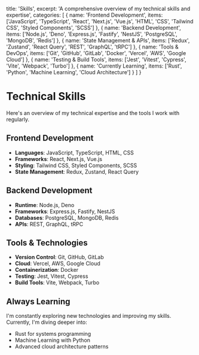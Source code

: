   title: 'Skills',
  excerpt: 'A comprehensive overview of my technical skills and expertise',
  categories: [
    {
      name: 'Frontend Development',
      items: ['JavaScript', 'TypeScript', 'React', 'Next.js', 'Vue.js', 'HTML', 'CSS', 'Tailwind CSS', 'Styled Components', 'SCSS']
    },
    {
      name: 'Backend Development',
      items: ['Node.js', 'Deno', 'Express.js', 'Fastify', 'NestJS', 'PostgreSQL', 'MongoDB', 'Redis']
    },
    {
      name: 'State Management & APIs',
      items: ['Redux', 'Zustand', 'React Query', 'REST', 'GraphQL', 'tRPC']
    },
    {
      name: 'Tools & DevOps',
      items: ['Git', 'GitHub', 'GitLab', 'Docker', 'Vercel', 'AWS', 'Google Cloud']
    },
    {
      name: 'Testing & Build Tools',
      items: ['Jest', 'Vitest', 'Cypress', 'Vite', 'Webpack', 'Turbo']
    },
    {
      name: 'Currently Learning',
      items: ['Rust', 'Python', 'Machine Learning', 'Cloud Architecture']
    }
  ]
}

# Technical Skills

Here's an overview of my technical expertise and the tools I work with regularly.

## Frontend Development

- **Languages**: JavaScript, TypeScript, HTML, CSS
- **Frameworks**: React, Next.js, Vue.js
- **Styling**: Tailwind CSS, Styled Components, SCSS
- **State Management**: Redux, Zustand, React Query

## Backend Development

- **Runtime**: Node.js, Deno
- **Frameworks**: Express.js, Fastify, NestJS
- **Databases**: PostgreSQL, MongoDB, Redis
- **APIs**: REST, GraphQL, tRPC

## Tools & Technologies

- **Version Control**: Git, GitHub, GitLab
- **Cloud**: Vercel, AWS, Google Cloud
- **Containerization**: Docker
- **Testing**: Jest, Vitest, Cypress
- **Build Tools**: Vite, Webpack, Turbo

## Always Learning

I'm constantly exploring new technologies and improving my skills. Currently, I'm diving deeper into:
- Rust for systems programming
- Machine Learning with Python
- Advanced cloud architecture patterns
